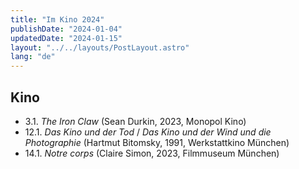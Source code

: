 ```yaml
---
title: "Im Kino 2024"
publishDate: "2024-01-04"
updatedDate: "2024-01-15"
layout: "../../layouts/PostLayout.astro"
lang: "de"
---
```


## Kino

- 3.1. _The Iron Claw_ (Sean Durkin, 2023, Monopol Kino)
- 12.1. _Das Kino und der Tod_ / _Das Kino und der Wind und die Photographie_ (Hartmut Bitomsky, 1991, Werkstattkino München)
- 14.1. _Notre corps_ (Claire Simon, 2023, Filmmuseum München)
